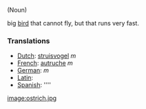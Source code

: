(Noun)

big [[bird]] that cannot fly, but that runs very fast.

===Translations===
*[[Dutch]]: [[struisvogel]] ''m''
*[[French]]: [[autruche]] ''m''
*[[German]]: [[]] ''m'' 
*[[Latin]]: [[]]
*[[Spanish]]: [[]] ''''

[[image:ostrich.jpg]]